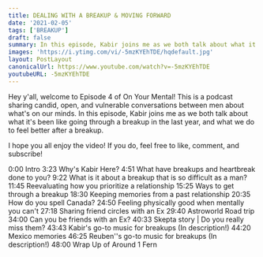 ```yaml
---
title: DEALING WITH A BREAKUP & MOVING FORWARD
date: '2021-02-05'
tags: ['BREAKUP']
draft: false
summary: In this episode, Kabir joins me as we both talk about what it's been like going through a breakup in the last year, and what we do to feel better after a breakup.
images: 'https://i.ytimg.com/vi/-5mzKYEhTDE/hqdefault.jpg'
layout: PostLayout
canonicalUrl: https://www.youtube.com/watch?v=-5mzKYEhTDE
youtubeURL: -5mzKYEhTDE
---
```


<YoutubeEmbed embedId="-5mzKYEhTDE" />

<AudioSocials />

Hey y'all, welcome to Episode 4 of On Your Mental! This is a podcast sharing candid, open, and vulnerable conversations between men about what's on our minds. In this episode, Kabir joins me as we both talk about what it's been like going through a breakup in the last year, and what we do to feel better after a breakup.

I hope you all enjoy the video! If you do, feel free to like, comment, and subscribe!

0:00 Intro
3:23 Why's Kabir Here?
4:51 What have breakups and heartbreak done to you?
9:22 What is it about a breakup that is so difficult as a man?
11:45 Reevaluating how you prioritize a relationship
15:25 Ways to get through a breakup
18:30 Keeping memories from a past relationship
20:35 How do you spell Canada?
24:50 Feeling physically good when mentally you can't
27:18 Sharing friend circles with an Ex
29:40 Astroworld Road trip
34:00 Can you be friends with an Ex?
40:33 Skepta story | Do you really miss them?
43:43 Kabir's go-to music for breakups (In description!)
44:20 Mexico memories
46:25 Reuben''s go-to music for breakups (In description!)
48:00 Wrap Up of Around 1 Fern
